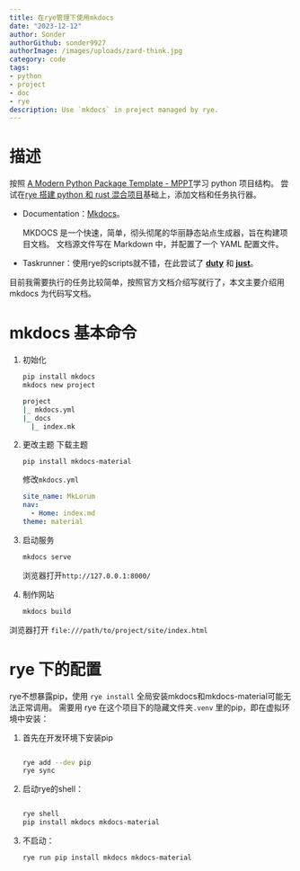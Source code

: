 ```yaml
---
title: 在rye管理下使用mkdocs
date: "2023-12-12"
author: Sonder
authorGithub: sonder9927
authorImage: /images/uploads/zard-think.jpg
category: code
tags:
- python
- project
- doc
- rye
description: Use `mkdocs` in project managed by rye.
---
```


# 描述
按照 [A Modern Python Package Template - MPPT](https://datahonor.com/mppt/)学习 python 项目结构。
尝试在[rye 搭建 python 和 rust 混合项目](https://www.jianshu.com/p/adda1eaa0594)基础上，添加文档和任务执行器。
-  Documentation：[Mkdocs](https://www.mkdocs.org/)。
    
    MKDOCS 是一个快速，简单，彻头彻尾的华丽静态站点生成器，旨在构建项目文档。  文档源文件写在 Markdown 中，并配置了一个 YAML 配置文件。

- Taskrunner：使用rye的scripts就不错，在此尝试了 [**duty**](https://pawamoy.github.io/duty/) 和 [**just**](https://just.systems/man/en/)。

目前我需要执行的任务比较简单，按照官方文档介绍写就行了，本文主要介绍用 mkdocs 为代码写文档。

# mkdocs 基本命令
1. 初始化
    ```sh
    pip install mkdocs
    mkdocs new project

    project
    |_ mkdocs.yml
    |_ docs
      |_ index.mk
    ```
2. 更改主题
    下载主题
    ```shell
    pip install mkdocs-material
    ```
    修改`mkdocs.yml`
    ```yml
    site_name: MkLorum
    nav:
      - Home: index.md
    theme: material
    ```

3. 启动服务

    ```sh
    mkdocs serve
    ```

    浏览器打开`http://127.0.0.1:8000/`
4. 制作网站
    ```sh
    mkdocs build
    ```

浏览器打开 `file:///path/to/project/site/index.html`

# rye 下的配置

rye不想暴露pip，使用 `rye install` 全局安装mkdocs和mkdocs-material可能无法正常调用。
需要用 rye 在这个项目下的隐藏文件夹`.venv` 里的pip，即在虚拟环境中安装：

1. 首先在开发环境下安装pip

    ```sh

    rye add --dev pip
    rye sync
    ```

2. 启动rye的shell：
    ```sh

    rye shell
    pip install mkdocs mkdocs-material
    ```

2. 不启动：

    ```sh
    rye run pip install mkdocs mkdocs-material 
    ```
